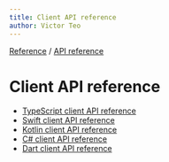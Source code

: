 ```yaml
---
title: Client API reference
author: Victor Teo
---
```


<div className="breadcrumbs">
  <span className="breadcrumb">
    <a href="/reference">Reference</a>
  </span>
  <span> / </span>
  <span className="breadcrumb">
    <a href="/reference/api-reference">API reference</a>
  </span>
</div>

# Client API reference

- [TypeScript client API reference](/reference/api-reference/client-api-reference/typescript-client-api-reference)
- [Swift client API reference](/reference/api-reference/client-api-reference/swift-client-api-reference)
- [Kotlin client API reference](/reference/api-reference/client-api-reference/kotlin-client-api-reference)
- [C# client API reference](/reference/api-reference/client-api-reference/csharp-client-api-reference)
- [Dart client API reference](/reference/api-reference/client-api-reference/dart-client-api-reference)

